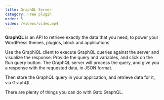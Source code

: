```yaml
---
title: GraphQL Server
category: Free plugin
order: 5
video: /videos/video.mp4
---
```


**GraphQL** is an API to retrieve exactly the data that you need, to power your WordPress themes, plugins, block and applications.

Use the GraphiQL client to execute GraphQL queries against the server and visualize the response: Provide the query and variables, and click on the Run query button. The GraphQL server will process the query, and give you a response with the requested data, in JSON format.

Then store the GraphQL query in your application, and retrieve data for it, via GraphQL.

There are plenty of things you can do with Gato GraphQL.
